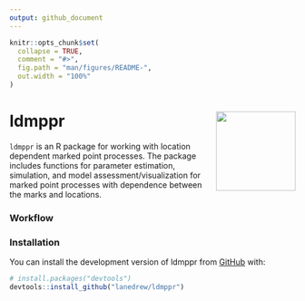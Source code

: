 ```yaml
---
output: github_document
---
```


<!-- README.md is generated from README.Rmd. Please edit that file -->

```r
knitr::opts_chunk$set(
  collapse = TRUE,
  comment = "#>",
  fig.path = "man/figures/README-",
  out.width = "100%"
)
```

# ldmppr  <img src="man/figures/ldmppr_logo_hex5.png" align="right" height="140" /></a>

<!-- badges: start -->
<!-- badges: end -->

`ldmppr` is an R package for working with location dependent marked point processes. The package includes functions for parameter estimation, simulation, and model assessment/visualization for marked point processes with dependence between the marks and locations. 

### Workflow



### Installation

You can install the development version of ldmppr from [GitHub](https://github.com/) with:

``` r
# install.packages("devtools")
devtools::install_github("lanedrew/ldmppr")
```
